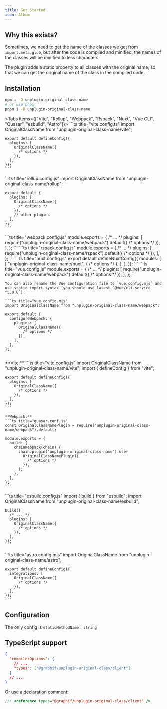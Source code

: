 ```yaml
---
title: Get Started
icon: Album
---
```


## Why this exists?

Sometimes, we need to get the name of the classes we get from `import.meta.glob`, but after the code is compiled and minified, the names of the classes will be minified to less characters.

The plugin adds a static property to all classes with the original name, so that we can get the original name of the class in the compiled code.

## Installation

```sh
npm i -D unplugin-original-class-name
# or use pnpm
pnpm i -D unplugin-original-class-name
```

<Tabs items={["Vite", "Rollup", "Webpack", "Rspack", "Nuxt", "Vue CLI", "Quasar", "esbuild", "Astro"]}>
  <Tab>
    ```ts title="vite.config.ts"
    import OriginalClassName from "unplugin-original-class-name/vite";

    export default defineConfig({
      plugins: [
        OriginalClassName({
          /* options */
        }),
      ],
    });
    ```

  </Tab>

  <Tab>
    ```ts title="rollup.config.js"
    import OriginalClassName from "unplugin-original-class-name/rollup";

    export default {
      plugins: [
        OriginalClassName({
          /* options */
        }),
        // other plugins
      ],
    };
    ```

  </Tab>

  <Tab>
    ```ts title="webpack.config.js"
    module.exports = {
      /* ... */
      plugins: [
        require("unplugin-original-class-name/webpack").default({
          /* options */
        }),
      ],
    };
    ```
  </Tab>

  <Tab>
    ```ts title="rspack.config.js"
    module.exports = {
      /* ... */
      plugins: [
        require("unplugin-original-class-name/rspack").default({
          /* options */
        }),
      ],
    };
    ```
  </Tab>

  <Tab>
    ```ts title="nuxt.config.js"
    export default defineNuxtConfig({
      modules: [
        [
          "unplugin-original-class-name/nuxt",
          {
            /* options */
          },
        ],
      ],
    });
    ```
  </Tab>

  <Tab>
    ```ts title="vue.config.js"
    module.exports = {
      /* ... */
      plugins: [
        require("unplugin-original-class-name/webpack").default({
          /* options */
        }),
      ],
    };
    ```

    You can also rename the Vue configuration file to `vue.config.mjs` and use static import syntax (you should use latest `@vue/cli-service ^5.0.8`):

    ```ts title="vue.config.mjs"
    import OriginalClassName from "unplugin-original-class-name/webpack";

    export default {
      configureWebpack: {
        plugins: [
          OriginalClassName({
            /* options */
          }),
        ],
      },
    };
    ```

  </Tab>

  <Tab>
    **Vite:**
    ```ts title="vite.config.js"
    import OriginalClassName from "unplugin-original-class-name/vite";
    import { defineConfig } from "vite";

    export default defineConfig({
      plugins: [
        OriginalClassName({
          /* options */
        }),
      ],
    });
    ```

    **Webpack:**
    ```ts title="quasar.conf.js"
    const OriginalClassNamePlugin = require("unplugin-original-class-name/webpack").default;

    module.exports = {
      build: {
        chainWebpack(chain) {
          chain.plugin("unplugin-original-class-name").use(
            OriginalClassNamePlugin({
              /* options */
            }),
          );
        },
      },
    };
    ```

  </Tab>

  <Tab>
    ```ts title="esbuild.config.js"
    import { build } from "esbuild";
    import OriginalClassName from "unplugin-original-class-name/esbuild";

    build({
      /* ... */
      plugins: [
        OriginalClassName({
          /* options */
        }),
      ],
    });
    ```

  </Tab>

  <Tab>
    ```ts title="astro.config.mjs"
    import OriginalClassName from "unplugin-original-class-name/astro";

    export default defineConfig({
      integrations: [
        OriginalClassName({
          /* options */
        }),
      ],
    });
    ```

  </Tab>
</Tabs>

## Configuration

The only config is `staticMethodName: string`

## TypeScript support

```json title="tsconfig.json"
{
  "compilerOptions": {
    // ...
    "types": ["@graphif/unplugin-original-class/client"]
  }
  // ...
}
```

Or use a declaration comment:

```ts title="vite-env.d.ts"
/// <reference types="@graphif/unplugin-original-class/client" />
```
